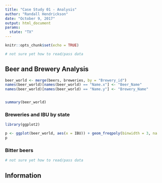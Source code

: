 ```yaml
---
title: "Case Study 01 - Analysis"
author: "Randall Hendrickson"
date: "October 9, 2017"
output: html_document
params:
  state: "TX"
---
```


```r
knitr::opts_chunk$set(echo = TRUE)
```


```r

# not sure yet how to read/pass data
```


## Beer and Brewery Analysis

```r

beer_world <- merge(beers, breweries, by = "Brewery_id")
names(beer_world)[names(beer_world) == "Name.x"] <- "Beer_Name"
names(beer_world)[names(beer_world) == "Name.y"] <- "Brewery_Name"


summary(beer_world)

```



### Breweries and IBU by state

```r

library(ggplot2)

p <- ggplot(beer_world, aes(x = IBU)) + geom_freqpoly(binwidth = 3, na.rm = TRUE) + facet_wrap(~State)
p


```

### Bitter beers

```r

# not sure yet how to read/pass data
```



## Information



